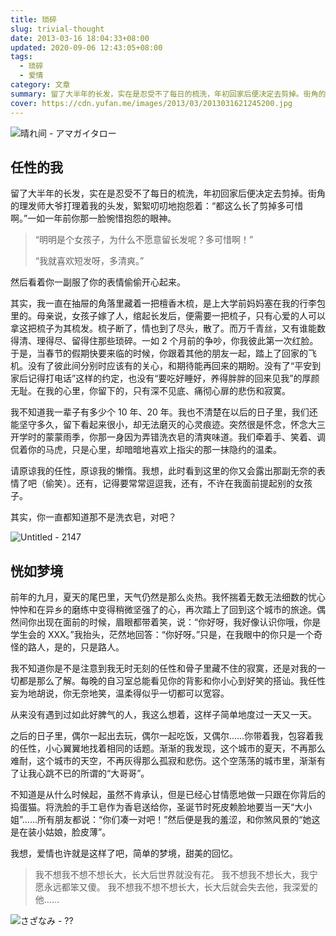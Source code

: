 ```yaml
---
title: 琐碎
slug: trivial-thought
date: 2013-03-16 18:04:33+08:00
updated: 2020-09-06 12:43:05+08:00
tags:
  - 琐碎
  - 爱情
category: 文章
summary: 留了大半年的长发，实在是忍受不了每日的梳洗，年初回家后便决定去剪掉。街角的理发师大爷打理着我的头发，絮絮叨叨地抱怨着：“都这么长了剪掉多可惜啊。”一如一年前你那一脸惋惜抱怨的眼神。
cover: https://cdn.yufan.me/images/2013/03/2013031621245200.jpg
---
```


![晴れ间 - アマガイタロー](https://cdn.yufan.me/images/2013/03/2013031621203200.jpg)

<MusicPlayer id={2098472572} />

## 任性的我

留了大半年的长发，实在是忍受不了每日的梳洗，年初回家后便决定去剪掉。街角的理发师大爷打理着我的头发，絮絮叨叨地抱怨着：“都这么长了剪掉多可惜啊。”一如一年前你那一脸惋惜抱怨的眼神。

> “明明是个女孩子，为什么不愿意留长发呢？多可惜啊！”
>
> “我就喜欢短发呀，多清爽。”

然后看着你一副服了你的表情偷偷开心起来。

其实，我一直在抽屉的角落里藏着一把檀香木梳，是上大学前妈妈塞在我的行李包里的。母亲说，女孩子嫁了人，绾起长发后，便需要一把梳子，只有心爱的人可以拿这把梳子为其梳发。梳子断了，情也到了尽头，散了。而万千青丝，又有谁能数得清、理得尽、留得住那些琐碎。一如 2 个月前的争吵，你我彼此第一次红脸。于是，当春节的假期快要来临的时候，你跟着其他的朋友一起，踏上了回家的飞机。没有了彼此间分别时应该有的关心，和期待能再回来的期盼。没有了“平安到家后记得打电话”这样的约定，也没有“要吃好睡好，养得胖胖的回来见我”的厚颜无耻。在我的心里，你留下的，只有深不见底、痛彻心扉的悲伤和寂寞。

我不知道我一辈子有多少个 10 年、20 年。我也不清楚在以后的日子里，我们还能坚守多久，留下看起来很小，却无法磨灭的心灵痕迹。突然很是怀念，怀念大三开学时的蒙蒙雨季，你那一身因为弄错洗衣皂的清爽味道。我们牵着手、笑着、调侃着你的马虎，只是心里，却暗暗地喜欢上指尖的那一抹隐约的温柔。

请原谅我的任性，原谅我的懒惰。我想，此时看到这里的你又会露出那副无奈的表情了吧（偷笑）。还有，记得要常常逗逗我，还有，不许在我面前提起别的女孩子。

其实，你一直都知道那不是洗衣皂，对吧？

![Untitled - 2147](https://cdn.yufan.me/images/2013/03/2013031621223800.jpg)

## 恍如梦境

前年的九月，夏天的尾巴里，天气仍然是那么炎热。我怀揣着无数无法细数的忧心忡忡和在异乡的磨练中变得稍微坚强了的心，再次踏上了回到这个城市的旅途。偶然间你出现在面前的时候，眉眼都带着笑，说：“你好呀，我好像认识你哦，你是学生会的 XXX。”我抬头，茫然地回答：“你好呀。”只是，在我眼中的你只是一个奇怪的路人，是的，只是路人。

我不知道你是不是注意到我无时无刻的任性和骨子里藏不住的寂寞，还是对我的一切都是那么了解。每晚的自习室总能看见你的背影和你小心到好笑的搭讪。我任性妄为地胡说，你无奈地笑，温柔得似乎一切都可以宽容。

从来没有遇到过如此好脾气的人，我这么想着，这样子简单地度过一天又一天。

之后的日子里，偶尔一起出去玩，偶尔一起吃饭，又偶尔……你带着我，包容着我的任性，小心翼翼地找着相同的话题。渐渐的我发现，这个城市的夏天，不再那么难耐，这个城市的天空，不再灰得那么孤寂和悲伤。这个空荡荡的城市里，渐渐有了让我心跳不已的所谓的“大哥哥”。

不知道是从什么时候起，虽然不肯承认，但是已经心甘情愿地做一只跟在你背后的捣蛋猫。将洗脸的手工皂作为香皂送给你，圣诞节时死皮赖脸地要当一天“大小姐”……所有朋友都说：“你们凑一对吧！”然后便是我的羞涩，和你煞风景的“她这是在装小姑娘，脸皮薄”。

我想，爱情也许就是这样了吧，简单的梦境，甜美的回忆。

> 我不想我不想不想长大，长大后世界就没有花。
> 我不想我不想长大，我宁愿永远都笨又傻。
> 我不想我不想不想长大，长大后就会失去他，我深爱的他……

![さざなみ - ??](https://cdn.yufan.me/images/2013/03/2013031621265500.jpg)
